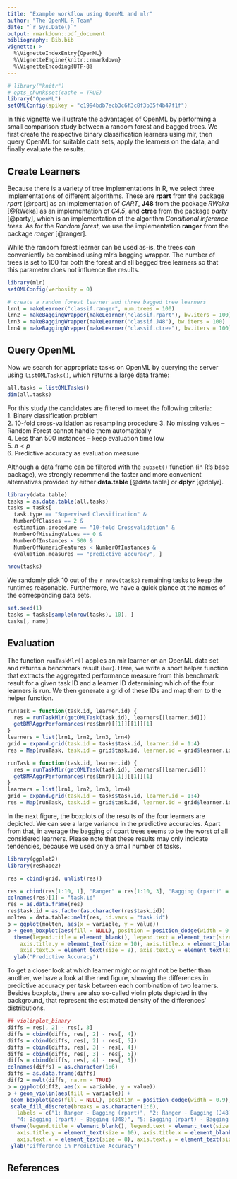 ```yaml
---
title: "Example workflow using OpenML and mlr"
author: "The OpenML R Team"
date: "`r Sys.Date()`"
output: rmarkdown::pdf_document
bibliography: Bib.bib
vignette: >
  %\VignetteIndexEntry{OpenML}
  %\VignetteEngine{knitr::rmarkdown}
  %\VignetteEncoding{UTF-8}
---
```

```r
# library("knitr")
# opts_chunk$set(cache = TRUE)
library("OpenML")
setOMLConfig(apikey = "c1994bdb7ecb3c6f3c8f3b35f4b47f1f")
```

In this vignette we illustrate the advantages of OpenML by performing a small comparison study between a random forest and bagged trees.
We first create the respective binary classification learners using mlr, then query OpenML for suitable data sets, apply the learners on the data, and finally evaluate the results.

## Create Learners {#learners}

Because there is a variety of tree implementations in R, we select three implementations of different algorithms. These are **rpart** from the package *rpart* [@rpart] as an implementation of *CART*, **J48** from the package *RWeka* [@RWeka] as an implementation of *C4.5*, and **ctree** from the package *party* [@party], which is an implementation of the algorithm *Conditional inference trees*. As for the *Random forest*, we use the implementation **ranger** from the package *ranger* [@ranger].

While the random forest learner can be used as-is, the trees can conveniently be combined using mlr's bagging wrapper.
The number of trees is set to 100 for both the forest and all bagged tree learners so that this parameter does not influence the results.

```r
library(mlr)
setOMLConfig(verbosity = 0)
```

```r
# create a random forest learner and three bagged tree learners
lrn1 = makeLearner("classif.ranger", num.trees = 100)
lrn2 = makeBaggingWrapper(makeLearner("classif.rpart"), bw.iters = 100)
lrn3 = makeBaggingWrapper(makeLearner("classif.J48"), bw.iters = 100)
lrn4 = makeBaggingWrapper(makeLearner("classif.ctree"), bw.iters = 100)
```

## Query OpenML

Now we search for appropriate tasks on OpenML by querying the server using `listOMLTasks()`, which returns a large data frame:
```r
all.tasks = listOMLTasks()
dim(all.tasks)
```

For this study the candidates are filtered to meet the following criteria:  
1. Binary classification problem  
2. 10-fold cross-validation as resampling procedure
3. No missing values -- Random Forest cannot handle them automatically  
4. Less than 500 instances -- keep evaluation time low  
5. $n < p$  
6. Predictive accuracy as evaluation measure  

Although a data frame can be filtered with the `subset()` function (in R's base package), we strongly recommend the faster and more convenient alternatives provided by either **data.table** [@data.table] or **dplyr** [@dplyr].
```r
library(data.table)
tasks = as.data.table(all.tasks)
tasks = tasks[
  task.type == "Supervised Classification" &
  NumberOfClasses == 2 &
  estimation.procedure == "10-fold Crossvalidation" &
  NumberOfMissingValues == 0 &
  NumberOfInstances < 500 &
  NumberOfNumericFeatures < NumberOfInstances &
  evaluation.measures == "predictive_accuracy", ]

nrow(tasks)
```
We randomly pick 10 out of the `r nrow(tasks)` remaining tasks to keep the runtimes reasonable.
Furthermore, we have a quick glance at the names of the corresponding data sets.
```r
set.seed(1)
tasks = tasks[sample(nrow(tasks), 10), ]
tasks[, name]
```

## Evaluation  

The function `runTaskMlr()` applies an mlr learner on an OpenML data set and returns a benchmark result (`bmr`). Here, we write a short helper function that extracts the aggregated performance measure from this benchmark result for a given task ID and a learner ID determining which of the four learners is run. We then generate a grid of these IDs and map them to the helper function.
```r
runTask = function(task.id, learner.id) {
  res = runTaskMlr(getOMLTask(task.id), learners[[learner.id]])
  getBMRAggrPerformances(res$bmr)[[1]][[1]][1]
}
learners = list(lrn1, lrn2, lrn3, lrn4)
grid = expand.grid(task.id = tasks$task.id, learner.id = 1:4)
res = Map(runTask, task.id = grid$task.id, learner.id = grid$learner.id)
```
```r
runTask = function(task.id, learner.id) {
  res = runTaskMlr(getOMLTask(task.id), learners[[learner.id]])
  getBMRAggrPerformances(res$bmr)[[1]][[1]][1]
}
learners = list(lrn1, lrn2, lrn3, lrn4)
grid = expand.grid(task.id = tasks$task.id, learner.id = 1:4)
res = Map(runTask, task.id = grid$task.id, learner.id = grid$learner.id)
```
In the next figure, the boxplots of the results of the four learners are depicted. We can see a large variance in the predictive accuracies. Apart from that, in average the bagging of cpart trees seems to be the worst of all considered learners. Please note that these results may only indicate tendencies, because we used only a small number of tasks.

```r
library(ggplot2)
library(reshape2)

res = cbind(grid, unlist(res))

res = cbind(res[1:10, 1], "Ranger" = res[1:10, 3], "Bagging (rpart)" = res[11:20, 3], "Bagging (J48)" = res[21:30, 3], "Bagging (cpart)" = res[31:40, 3])
colnames(res)[1] = "task.id"
res = as.data.frame(res)
res$task.id = as.factor(as.character(res$task.id))
molten = data.table::melt(res, id.vars = "task.id")
p = ggplot(molten, aes(x = variable, y = value))
p + geom_boxplot(aes(fill = NULL), position = position_dodge(width = 0.9), width = 0.3) +
  theme(legend.title = element_blank(), legend.text = element_text(size = 8),
    axis.title.y = element_text(size = 10), axis.title.x = element_blank(),
    axis.text.x = element_text(size = 8), axis.text.y = element_text(size = 8)) +
  ylab("Predictive Accuracy")
```

To get a closer look at which learner might or might not be better than another, we have a look at 
the next figure, showing the differences in predictive accuracy per task between each combination of two learners.
Besides boxplots, there are also so-called violin plots depicted in the background, that represent the estimated density of the differences' distributions.

```r
## violinplot_binary
diffs = res[, 2] - res[, 3]
diffs = cbind(diffs, res[, 2] - res[, 4])
diffs = cbind(diffs, res[, 2] - res[, 5])
diffs = cbind(diffs, res[, 3] - res[, 4])
diffs = cbind(diffs, res[, 3] - res[, 5])
diffs = cbind(diffs, res[, 4] - res[, 5])
colnames(diffs) = as.character(1:6)
diffs = as.data.frame(diffs)
diff2 = melt(diffs, na.rm = TRUE)
p = ggplot(diff2, aes(x = variable, y = value))
p + geom_violin(aes(fill = variable)) + 
 geom_boxplot(aes(fill = NULL), position = position_dodge(width = 0.9), width = 0.3) + 
 scale_fill_discrete(breaks = as.character(1:6),
   labels = c("1: Ranger - Bagging (rpart)", "2: Ranger - Bagging (J48)", "3: Ranger - Bagging (cpart)",
   "4: Bagging (rpart) - Bagging (J48)", "5: Bagging (rpart) - Bagging (cpart)", "6: Bagging (J48) - Bagging (cpart)")) +
 theme(legend.title = element_blank(), legend.text = element_text(size = 8),
   axis.title.y = element_text(size = 10), axis.title.x = element_blank(),
   axis.text.x = element_text(size = 8), axis.text.y = element_text(size = 8)) +
 ylab("Difference in Predictive Accuracy")
```

## References  
